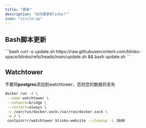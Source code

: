 ```yaml
---
title: "更新"
description: "如何更新Blinko？"
icon: "circle-up"
---
```


## Bash脚本更新
<AccordionGroup>
  <Accordion icon="square-terminal" title="update.sh" defaultOpen>
    ```bash 
    curl -o update.sh https://raw.githubusercontent.com/blinko-space/blinko/refs/heads/main/update.sh && bash update.sh
    ```
  </Accordion>
</AccordionGroup>

## Watchtower
<Warning>不要将**postgres**添加到watchtower，否则您的数据将丢失</Warning>
<AccordionGroup>
  <Accordion icon="square-terminal" title="Watchtower" defaultOpen>
```bash
docker run -d \
 --name watchtower \
 --network=bridge \
 --restart=always \
 -v /var/run/docker.sock:/var/run/docker.sock \
 -w / \
 containrrr/watchtower blinko-website --cleanup -i 3600
```
  </Accordion>
</AccordionGroup>

